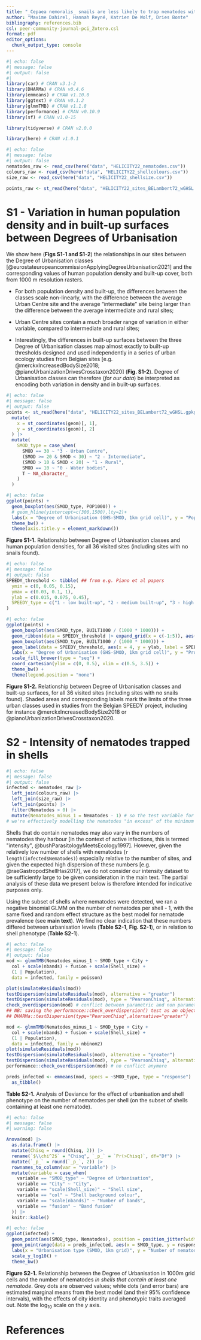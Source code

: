 ---
title: "_Cepaea nemoralis_ snails are less likely to trap nematodes within their shells in urban areas - supplementary material"
author: "Maxime Dahirel, Hannah Reyné, Katrien De Wolf, Dries Bonte"
bibliography: references.bib
csl: peer-community-journal-pci_Zotero.csl
format: pdf
editor_options: 
  chunk_output_type: console
---

```{r packages}
#| echo: false
#| message: false
#| output: false
#|
library(car) # CRAN v3.1-2
library(DHARMa) # CRAN v0.4.6
library(emmeans) # CRAN v1.10.0
library(ggtext) # CRAN v0.1.2
library(glmmTMB) # CRAN v1.1.8
library(performance) # CRAN v0.10.9
library(sf) # CRAN v1.0-15

library(tidyverse) # CRAN v2.0.0

library(here) # CRAN v1.0.1
```

```{r data}
#| echo: false
#| message: false
#| output: false
nematodes_raw <- read_csv(here("data", "HELICITY22_nematodes.csv"))
colours_raw <- read_csv(here("data", "HELICITY22_shellcolours.csv"))
size_raw <- read_csv(here("data", "HELICITY22_shellsize.csv"))

points_raw <- st_read(here("data", "HELICITY22_sites_BELambert72_wGHSL.gpkg"))
```

# S1 - Variation in human population density and in built-up surfaces between Degrees of Urbanisation

We show here (**Figs S1-1 and S1-2**) the relationships in our sites between the Degree of Urbanisation classes [@eurostateuropeancommissionApplyingDegreeUrbanisation2021] and the corresponding values of human population density and built-up cover, both from 1000 m resolution rasters.

- For both population density and built-up, the differences between the classes scale non-linearly, with the difference between the average Urban Centre site and the average "intermediate" site being larger than the difference between the average intermediate and rural sites;  

- Urban Centre sites contain a much broader range of variation in either variable, compared to intermediate and rural sites;  

- Interestingly, the differences in built-up surfaces between the three Degree of Urbanisation classes map almost exactly to built-up thresholds designed and used independently in a series of urban ecology studies from Belgian sites [e.g. @merckxIncreasedBodySize2018; @pianoUrbanizationDrivesCrosstaxon2020] (**Fig. S1-2**). Degree of Urbanisation classes can therefore (_for our data_) be interpreted as encoding both variation in density and in built-up surfaces. 


```{r load-points}
#| echo: false
#| message: false
#| output: false
points <- st_read(here("data", "HELICITY22_sites_BELambert72_wGHSL.gpkg")) |>
  mutate(
    x = st_coordinates(geom)[, 1],
    y = st_coordinates(geom)[, 2]
  ) |>
  mutate(
    SMOD_type = case_when(
      SMOD == 30 ~ "3 - Urban Centre",
      (SMOD >= 20 & SMOD < 30) ~ "2 - Intermediate",
      (SMOD > 10 & SMOD < 20) ~ "1 - Rural",
      SMOD == 10 ~ "0 - Water bodies",
      T ~ NA_character_
    )
  )
```

```{r s1-plot-1}
#| echo: false
ggplot(points) +
  geom_boxplot(aes(SMOD_type, POP1000)) +
  # geom_hline(yintercept=c(300,1500),lty=2)+
  labs(x = "Degree of Urbanisation (GHS-SMOD, 1km grid cell)", y = "Population density in grid cell (people/km^2^)") +
  theme_bw() +
  theme(axis.title.y = element_markdown())
```

**Figure S1-1.** Relationship between Degree of Urbanisation classes and human population densities, for all 36 visited sites (including sites with no snails found).

```{r s1-speedy-thresholds}
#| echo: false
#| message: false
#| output: false
SPEEDY_threshold <- tibble( ## from e.g. Piano et al papers
  ymin = c(0, 0.05, 0.15),
  ymax = c(0.03, 0.1, 1),
  ylab = c(0.015, 0.075, 0.45),
  SPEEDY_type = c("1 - low built-up", "2 - medium built-up", "3 - high built-up")
)
```


```{r s1-plot-2}
#| echo: false
ggplot(points) +
  geom_boxplot(aes(SMOD_type, BUILT1000 / (1000 * 1000))) +
  geom_ribbon(data = SPEEDY_threshold |> expand_grid(x = c(-1:5)), aes(x = x, ymin = ymin, ymax = ymax, fill = SPEEDY_type), alpha = 0.5) +
  geom_boxplot(aes(SMOD_type, BUILT1000 / (1000 * 1000))) +
  geom_label(data = SPEEDY_threshold, aes(x = 4, y = ylab, label = SPEEDY_type), hjust = 1) +
  labs(x = "Degree of Urbanisation (GHS-SMOD, 1km grid cell)", y = "Proportion built-up within 1km grid cell") +
  scale_fill_brewer(type = "seq") +
  coord_cartesian(ylim = c(0, 0.5), xlim = c(0.5, 3.5)) +
  theme_bw() +
  theme(legend.position = "none")
```

**Figure S1-2.** Relationship between Degree of Urbanisation classes and built-up surfaces, for all 36 visited sites (including sites with no snails found). Shaded areas and corresponding labels mark the limits of the three urban classes used in studies from the Belgian SPEEDY project, including for instance @merckxIncreasedBodySize2018 or @pianoUrbanizationDrivesCrosstaxon2020.

# S2 - Intensity of nematodes trapped in shells

```{r s2-data}
#| echo: false
#| message: false
#| output: false
infected <- nematodes_raw |>
  left_join(colours_raw) |>
  left_join(size_raw) |>
  left_join(points) |>
  filter(Nematodes > 0) |>
  mutate(Nematodes_minus_1 = Nematodes - 1) # so the test variable for count models stays bounded at 0
# we're effectively modelling the nematodes "in excess" of the minimum 1 needed to be in this sub-dataset
```

Shells that do contain nematodes may also vary in the numbers of nematodes they harbour [in the context of active infections, this is termed "intensity", @bushParasitologyMeetsEcology1997]. However, given the relatively low number of shells with nematodes (`r length(infected$Nematodes)`) especially relative to the number of sites, and given the expected high dispersion of these numbers [e.g. @raeGastropodShellHas2017], we do not consider our intensity dataset to be sufficiently large to be given consideration in the main text.
The partial analysis of these data we present below is therefore intended for indicative purposes only.

Using the subset of shells where nematodes were detected, we ran a negative binomial GLMM on the number of nematodes per shell - 1, with the same fixed and random effect structure as the best model for nematode prevalence (see **main text**). We find no clear indication that these numbers differed between urbanisation levels (**Table S2-1**, **Fig. S2-1**), or in relation to shell phenotype (**Table S2-1**). 

```{r s2-analysis}
#| echo: false
#| message: false
#| output: false
mod <- glmmTMB(Nematodes_minus_1 ~ SMOD_type + City +
  col + scale(nbands) + fusion + scale(Shell_size) +
  (1 | Population),
  data = infected, family = poisson)

plot(simulateResiduals(mod))
testDispersion(simulateResiduals(mod), alternative = "greater")
testDispersion(simulateResiduals(mod), type = "PearsonChisq", alternative = "greater")
check_overdispersion(mod) # conflict between parametric and non parametric; let's assume overdispersion to be safe
## NB: saving the performance::check_overdispersion() test as an object and exploring it with str() confirms it's the same as
## DHARMa::testDispersion(type="PearsonChisq",alternative="greater")

mod <- glmmTMB(Nematodes_minus_1 ~ SMOD_type + City +
  col + scale(nbands) + fusion + scale(Shell_size) +
  (1 | Population),
  data = infected, family = nbinom2)
plot(simulateResiduals(mod))
testDispersion(simulateResiduals(mod), alternative = "greater")
testDispersion(simulateResiduals(mod), type = "PearsonChisq", alternative = "greater")
performance::check_overdispersion(mod) # no conflict anymore

preds_infected <- emmeans(mod, specs = ~SMOD_type, type = "response") |>
  as_tibble()
```

**Table S2-1.** Analysis of Deviance for the effect of urbanisation and shell phenotype on the number of nematodes per shell (on the subset of shells containing at least one nematode).

```{r s2-table}
#| echo: false
#| message: false
#| warning: false

Anova(mod) |>
  as.data.frame() |>
  mutate(Chisq = round(Chisq, 2)) |>
  rename(`$\\chi^2$` = "Chisq", `_p_` = `Pr(>Chisq)`, df="Df") |>
  mutate(`_p_` = round(`_p_`, 2)) |>
  rownames_to_column(var = "variable") |>
  mutate(variable = case_when(
    variable == "SMOD_type" ~ "Degree of Urbanisation",
    variable == "City" ~ "City",
    variable == "scale(Shell_size)" ~ "Shell size",
    variable == "col" ~ "Shell background colour",
    variable == "scale(nbands)" ~ "Number of bands",
    variable == "fusion" ~ "Band fusion"
  )) |>
  knitr::kable()
```


```{r s2-plot}
#| echo: false
ggplot(infected) +
  geom_point(aes(SMOD_type, Nematodes), position = position_jitter(width = 0.3, height = 0), col = "darkgrey") +
  geom_pointrange(data = preds_infected, aes(x = SMOD_type, y = response + 1, ymin = asymp.LCL + 1, ymax = asymp.UCL + 1), size = 1, pch = 21, fill = "white") +
  labs(x = "Urbanisation type (SMOD, 1km grid)", y = "Number of nematodes per shell") +
  scale_y_log10() +
  theme_bw()
```

**Figure S2-1.** Relationship between the Degree of Urbanisation in 1000m grid cells and the number of nematodes _in shells that contain at least one nematode_. Grey dots are observed values; white dots (and error bars) are estimated marginal means from the best model (and their 95% confidence intervals), with the effects of city identity and phenotypic traits averaged out. Note the $\log_{10}$ scale on the $y$ axis.

# References
